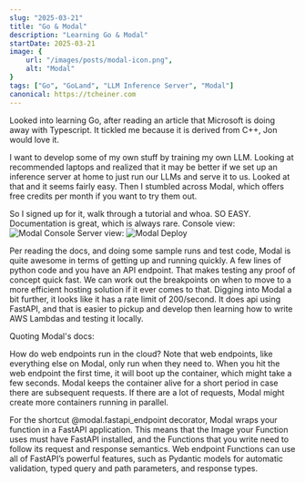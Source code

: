 ```yaml
---
slug: "2025-03-21"
title: "Go & Modal"
description: "Learning Go & Modal"
startDate: 2025-03-21
image: {
    url: "/images/posts/modal-icon.png",
    alt: "Modal"
}
tags: ["Go", "GoLand", "LLM Inference Server", "Modal"]
canonical: https://tcheiner.com
---
```

Looked into learning Go, after reading an article that Microsoft is doing away with Typescript.
It tickled me because it is derived from C++, Jon would love it.

I want to develop some of my own stuff by training my own LLM.  Looking at recommended laptops and realized that it
may be better if we set up an inference server at home to just run our LLMs and serve it to us.  Looked at that and it
seems fairly easy.  Then I stumbled across Modal, which offers free credits per month if you want to try them out.

So I signed up for it, walk through a tutorial and whoa.  SO EASY.  Documentation is great, which is always rare.
Console view:
![Modal Console](/images/posts/2025-03-21.png)
Server view:
![Modal Deploy](/images/posts/modal-test.png)

Per reading the docs, and doing some sample runs and test code, Modal is quite awesome in terms of getting up and
running quickly.  A few lines of python code and you have an API endpoint.  That makes testing any proof of concept
quick fast. We can work out the breakpoints on when to move to a more efficient hosting solution if it ever comes to
that.  Digging into Modal a bit further, it looks like it has a rate limit of 200/second.  It does api using FastAPI,
and that is easier to pickup and develop then learning how to write AWS Lambdas and testing it locally.

Quoting Modal's docs:

How do web endpoints run in the cloud?
Note that web endpoints, like everything else on Modal, only run when they need to. When you hit the web endpoint the
first time, it will boot up the container, which might take a few seconds. Modal keeps the container alive for a short
period in case there are subsequent requests. If there are a lot of requests, Modal might create more containers
running in parallel.

For the shortcut @modal.fastapi_endpoint decorator, Modal wraps your function in a FastAPI application. This means that
the Image your Function uses must have FastAPI installed, and the Functions that you write need to follow its request
and response semantics. Web endpoint Functions can use all of FastAPI’s powerful features, such as Pydantic models for
    automatic validation, typed query and path parameters, and response types.
